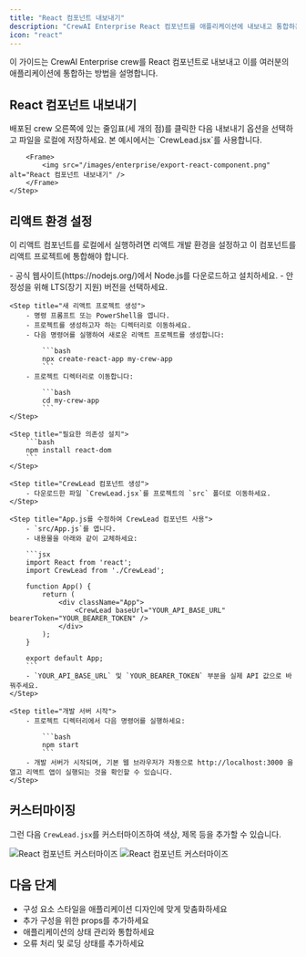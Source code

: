 ```yaml
---
title: "React 컴포넌트 내보내기"
description: "CrewAI Enterprise React 컴포넌트를 애플리케이션에 내보내고 통합하는 방법을 알아보세요"
icon: "react"
---
```


이 가이드는 CrewAI Enterprise crew를 React 컴포넌트로 내보내고 이를 여러분의 애플리케이션에 통합하는 방법을 설명합니다.

## React 컴포넌트 내보내기

<Steps>
    <Step title="컴포넌트 내보내기">
        배포된 crew 오른쪽에 있는 줄임표(세 개의 점)를 클릭한 다음 내보내기 옵션을 선택하고 파일을 로컬에 저장하세요. 본 예시에서는 `CrewLead.jsx`를 사용합니다.

        <Frame>
            <img src="/images/enterprise/export-react-component.png" alt="React 컴포넌트 내보내기" />
        </Frame>
    </Step>
</Steps>

## 리액트 환경 설정

이 리액트 컴포넌트를 로컬에서 실행하려면 리액트 개발 환경을 설정하고 이 컴포넌트를 리액트 프로젝트에 통합해야 합니다.

<Steps>
    <Step title="Node.js 설치">
        - 공식 웹사이트(https://nodejs.org/)에서 Node.js를 다운로드하고 설치하세요.
        - 안정성을 위해 LTS(장기 지원) 버전을 선택하세요.
    </Step>

    <Step title="새 리액트 프로젝트 생성">
        - 명령 프롬프트 또는 PowerShell을 엽니다.
        - 프로젝트를 생성하고자 하는 디렉터리로 이동하세요.
        - 다음 명령어를 실행하여 새로운 리액트 프로젝트를 생성합니다:

            ```bash
            npx create-react-app my-crew-app
            ```
        - 프로젝트 디렉터리로 이동합니다:
        
            ```bash
            cd my-crew-app
            ```
    </Step>

    <Step title="필요한 의존성 설치">
        ```bash
        npm install react-dom
        ```
    </Step>

    <Step title="CrewLead 컴포넌트 생성">
        - 다운로드한 파일 `CrewLead.jsx`를 프로젝트의 `src` 폴더로 이동하세요.
    </Step>

    <Step title="App.js를 수정하여 CrewLead 컴포넌트 사용">
        - `src/App.js`를 엽니다.
        - 내용물을 아래와 같이 교체하세요:

        ```jsx
        import React from 'react';
        import CrewLead from './CrewLead';

        function App() {
            return (
                <div className="App">
                    <CrewLead baseUrl="YOUR_API_BASE_URL" bearerToken="YOUR_BEARER_TOKEN" />
                </div>
            );
        }

        export default App;
        ```
        - `YOUR_API_BASE_URL` 및 `YOUR_BEARER_TOKEN` 부분을 실제 API 값으로 바꿔주세요.
    </Step>

    <Step title="개발 서버 시작">
        - 프로젝트 디렉터리에서 다음 명령어를 실행하세요:
        
            ```bash
            npm start
            ```
        - 개발 서버가 시작되며, 기본 웹 브라우저가 자동으로 http://localhost:3000 을 열고 리액트 앱이 실행되는 것을 확인할 수 있습니다.
    </Step>
</Steps>

## 커스터마이징

그런 다음 `CrewLead.jsx`를 커스터마이즈하여 색상, 제목 등을 추가할 수 있습니다.

<Frame>
    <img src="/images/enterprise/customise-react-component.png" alt="React 컴포넌트 커스터마이즈" />
</Frame>
<Frame>
    <img src="/images/enterprise/customise-react-component-2.png" alt="React 컴포넌트 커스터마이즈" />
</Frame>

## 다음 단계

- 구성 요소 스타일을 애플리케이션 디자인에 맞게 맞춤화하세요
- 추가 구성을 위한 props를 추가하세요
- 애플리케이션의 상태 관리와 통합하세요
- 오류 처리 및 로딩 상태를 추가하세요